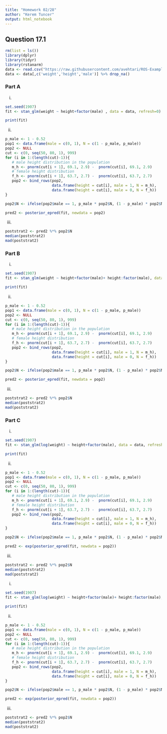 ```yaml
---
title: "Homework 02/28"
author: "Kerem Tuncer"
output: html_notebook
---
```

## Question 17.1

```r
rm(list = ls())
library(dplyr)
library(tidyr)
library(rstanarm)
data <- read.csv("https://raw.githubusercontent.com/avehtari/ROS-Examples/master/Earnings/data/earnings.csv")
data <- data[,c('weight','height','male')] %>% drop_na()

```

### Part A

(i)

```r
set.seed(1907)
fit <- stan_glm(weight ~ height+factor(male) , data = data, refresh=0)

print(fit)
```

(ii) 

```r
p_male <- 1 - 0.52
pop1 <- data.frame(male = c(0, 1), N = c(1 - p_male, p_male))
pop2 <- NULL
cut <- c(0, seq(50, 80, 1), 999)
for (i in 1:(length(cut)-1)){
   # male height distribution in the population  
   m_h <- pnorm(cut[i + 1], 69.1, 2.9) -  pnorm(cut[i], 69.1, 2.9)
   # female height distribution 
   f_h <- pnorm(cut[i + 1], 63.7, 2.7) -  pnorm(cut[i], 63.7, 2.7)
   pop2 <- bind_rows(pop2, 
                     data.frame(height = cut[i], male = 1, N = m_h),
                     data.frame(height = cut[i], male = 0, N = f_h))
}

pop2$N <- ifelse(pop2$male == 1, p_male * pop2$N, (1 - p_male) * pop2$N) 
```

```r
pred2 <- posterior_epred(fit, newdata = pop2)
```

(iii)

```r
poststrat2 <- pred2 %*% pop2$N 
median(poststrat2)
mad(poststrat2)
```

### Part B
(i)

```r
set.seed(1907)
fit <- stan_glm(weight ~ height+factor(male)+ height:factor(male), data = data, refresh=0)

print(fit)
```

(ii) 

```r
p_male <- 1 - 0.52
pop1 <- data.frame(male = c(0, 1), N = c(1 - p_male, p_male))
pop2 <- NULL
cut <- c(0, seq(50, 80, 1), 999)
for (i in 1:(length(cut)-1)){
   # male height distribution in the population  
   m_h <- pnorm(cut[i + 1], 69.1, 2.9) -  pnorm(cut[i], 69.1, 2.9)
   # female height distribution 
   f_h <- pnorm(cut[i + 1], 63.7, 2.7) -  pnorm(cut[i], 63.7, 2.7)
   pop2 <- bind_rows(pop2, 
                     data.frame(height = cut[i], male = 1, N = m_h),
                     data.frame(height = cut[i], male = 0, N = f_h))
}

pop2$N <- ifelse(pop2$male == 1, p_male * pop2$N, (1 - p_male) * pop2$N) 
```

```r
pred2 <- posterior_epred(fit, newdata = pop2)
```

(iii)

```r
poststrat2 <- pred2 %*% pop2$N 
median(poststrat2)
mad(poststrat2)
```

### Part C

(i)

```r
set.seed(1907)
fit <- stan_glm(log(weight) ~ height+factor(male), data = data, refresh=0)

print(fit)
```

(ii) 

```r
p_male <- 1 - 0.52
pop1 <- data.frame(male = c(0, 1), N = c(1 - p_male, p_male))
pop2 <- NULL
cut <- c(0, seq(50, 80, 1), 999)
for (i in 1:(length(cut)-1)){
   # male height distribution in the population  
   m_h <- pnorm(cut[i + 1], 69.1, 2.9) -  pnorm(cut[i], 69.1, 2.9)
   # female height distribution 
   f_h <- pnorm(cut[i + 1], 63.7, 2.7) -  pnorm(cut[i], 63.7, 2.7)
   pop2 <- bind_rows(pop2, 
                     data.frame(height = cut[i], male = 1, N = m_h),
                     data.frame(height = cut[i], male = 0, N = f_h))
}

pop2$N <- ifelse(pop2$male == 1, p_male * pop2$N, (1 - p_male) * pop2$N) 
```

```r
pred2 <- exp(posterior_epred(fit, newdata = pop2))
```

(iii)

```r
poststrat2 <- pred2 %*% pop2$N 
median(poststrat2)
mad(poststrat2)
```


(i)

```r
set.seed(1907)
fit <- stan_glm(log(weight) ~ height+factor(male)+ height:factor(male), data = data, refresh=0)

print(fit)
```

(ii) 

```r
p_male <- 1 - 0.52
pop1 <- data.frame(male = c(0, 1), N = c(1 - p_male, p_male))
pop2 <- NULL
cut <- c(0, seq(50, 80, 1), 999)
for (i in 1:(length(cut)-1)){
   # male height distribution in the population  
   m_h <- pnorm(cut[i + 1], 69.1, 2.9) -  pnorm(cut[i], 69.1, 2.9)
   # female height distribution 
   f_h <- pnorm(cut[i + 1], 63.7, 2.7) -  pnorm(cut[i], 63.7, 2.7)
   pop2 <- bind_rows(pop2, 
                     data.frame(height = cut[i], male = 1, N = m_h),
                     data.frame(height = cut[i], male = 0, N = f_h))
}

pop2$N <- ifelse(pop2$male == 1, p_male * pop2$N, (1 - p_male) * pop2$N) 
```

```r
pred2 <- exp(posterior_epred(fit, newdata = pop2))
```

(iii)

```r
poststrat2 <- pred2 %*% pop2$N 
median(poststrat2)
mad(poststrat2)
```



